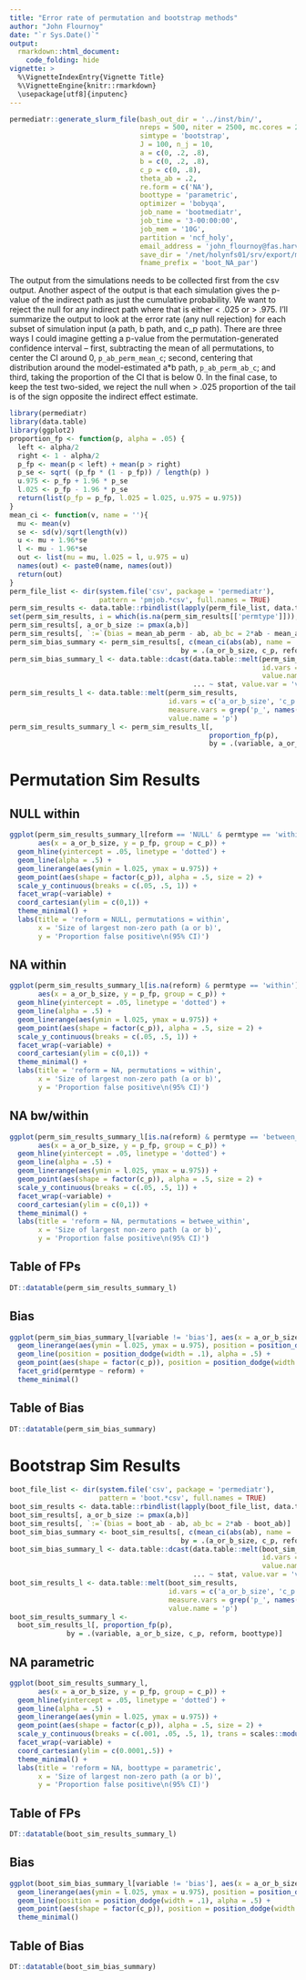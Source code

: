 ```yaml
---
title: "Error rate of permutation and bootstrap methods"
author: "John Flournoy"
date: "`r Sys.Date()`"
output: 
  rmarkdown::html_document:
    code_folding: hide
vignette: >
  %\VignetteIndexEntry{Vignette Title}
  %\VignetteEngine{knitr::rmarkdown}
  \usepackage[utf8]{inputenc}
---
```


```r
permediatr::generate_slurm_file(bash_out_dir = '../inst/bin/', 
                                nreps = 500, niter = 2500, mc.cores = 24,
                                simtype = 'bootstrap',
                                J = 100, n_j = 10,
                                a = c(0, .2, .8),
                                b = c(0, .2, .8),
                                c_p = c(0, .8),
                                theta_ab = .2,
                                re.form = c('NA'), 
                                boottype = 'parametric', 
                                optimizer = 'bobyqa',
                                job_name = 'bootmediatr',
                                job_time = '3-00:00:00',
                                job_mem = '10G', 
                                partition = 'ncf_holy', 
                                email_address = 'john_flournoy@fas.harvard.edu', 
                                save_dir = '/net/holynfs01/srv/export/mclaughlin/share_root/users/jflournoy/data/boot',
                                fname_prefix = 'boot_NA_par')
```

The output from the simulations needs to be collected first from the csv output. Another aspect of the output is that each simulation gives the p-value of the indirect path as just the cumulative probability. We want to reject the null for any indirect path where that is either < .025 or > .975. I'll summarize the output to look at the error rate (any null rejection) for each subset of simulation input (a path, b path, and c_p path). There are three ways I could imagine getting a p-value from the permutation-generated confidence interval -- first, subtracting the mean of all permutations, to center the CI around 0, `p_ab_perm_mean_c`; second, centering that distribution around the model-estimated a*b path, `p_ab_perm_ab_c`; and third, taking the proportion of the CI that is below 0. In the final case, to keep the test two-sided, we reject the null when > .025 proportion of the tail is of the sign opposite the indirect effect estimate.

```r
library(permediatr)
library(data.table)
library(ggplot2)
proportion_fp <- function(p, alpha = .05) {
  left <- alpha/2
  right <- 1 - alpha/2
  p_fp <- mean(p < left) + mean(p > right)
  p_se <- sqrt( (p_fp * (1 - p_fp)) / length(p) )
  u.975 <- p_fp + 1.96 * p_se
  l.025 <- p_fp - 1.96 * p_se
  return(list(p_fp = p_fp, l.025 = l.025, u.975 = u.975))
}
mean_ci <- function(v, name = ''){
  mu <- mean(v)
  se <- sd(v)/sqrt(length(v))
  u <- mu + 1.96*se
  l <- mu - 1.96*se
  out <- list(mu = mu, l.025 = l, u.975 = u)
  names(out) <- paste0(name, names(out))
  return(out)
}
perm_file_list <- dir(system.file('csv', package = 'permediatr'), 
                      pattern = 'pmjob.*csv', full.names = TRUE)
perm_sim_results <- data.table::rbindlist(lapply(perm_file_list, data.table::fread), fill = TRUE)
set(perm_sim_results, i = which(is.na(perm_sim_results[['permtype']])), j = 'permtype', 'within')
perm_sim_results[, a_or_b_size := pmax(a,b)]
perm_sim_results[, `:=`(bias = mean_ab_perm - ab, ab_bc = 2*ab - mean_ab_perm)]
perm_sim_bias_summary <- perm_sim_results[, c(mean_ci(abs(ab), name = 'ab_'), mean_ci(abs(ab_bc), name = 'abbc_'), mean_ci(abs(bias), name = 'bias_')),
                                          by = .(a_or_b_size, c_p, reform, permtype)]
perm_sim_bias_summary_l <- data.table::dcast(data.table::melt(perm_sim_bias_summary,
                                                              id.vars = c(c('a_or_b_size', 'c_p', 'reform', 'permtype')),
                                                              value.name = 'value')[, c('variable', 'stat') := tstrsplit(variable, "_", fixed=TRUE)],
                                             ... ~ stat, value.var = 'value')
perm_sim_results_l <- data.table::melt(perm_sim_results, 
                                       id.vars = c('a_or_b_size', 'c_p', 'reform', 'permtype'),
                                       measure.vars = grep('p_', names(perm_sim_results), value = T), 
                                       value.name = 'p')
perm_sim_results_summary_l <- perm_sim_results_l[, 
                                                 proportion_fp(p), 
                                                 by = .(variable, a_or_b_size, c_p, reform, permtype)]
```

# Permutation Sim Results {.tabset}

## NULL within

```r
ggplot(perm_sim_results_summary_l[reform == 'NULL' & permtype == 'within'], 
       aes(x = a_or_b_size, y = p_fp, group = c_p)) +
  geom_hline(yintercept = .05, linetype = 'dotted') +
  geom_line(alpha = .5) +
  geom_linerange(aes(ymin = l.025, ymax = u.975)) + 
  geom_point(aes(shape = factor(c_p)), alpha = .5, size = 2) + 
  scale_y_continuous(breaks = c(.05, .5, 1)) +
  facet_wrap(~variable) +
  coord_cartesian(ylim = c(0,1)) +
  theme_minimal() +
  labs(title = 'reform = NULL, permutations = within',
       x = 'Size of largest non-zero path (a or b)',
       y = 'Proportion false positive\n(95% CI)')
```

## NA within

```r
ggplot(perm_sim_results_summary_l[is.na(reform) & permtype == 'within'], 
       aes(x = a_or_b_size, y = p_fp, group = c_p)) +
  geom_hline(yintercept = .05, linetype = 'dotted') +
  geom_line(alpha = .5) +
  geom_linerange(aes(ymin = l.025, ymax = u.975)) + 
  geom_point(aes(shape = factor(c_p)), alpha = .5, size = 2) + 
  scale_y_continuous(breaks = c(.05, .5, 1)) +
  facet_wrap(~variable) +
  coord_cartesian(ylim = c(0,1)) +
  theme_minimal() +
  labs(title = 'reform = NA, permutations = within',
       x = 'Size of largest non-zero path (a or b)',
       y = 'Proportion false positive\n(95% CI)')
```

## NA bw/within

```r
ggplot(perm_sim_results_summary_l[is.na(reform) & permtype == 'between_within'], 
       aes(x = a_or_b_size, y = p_fp, group = c_p)) +
  geom_hline(yintercept = .05, linetype = 'dotted') +
  geom_line(alpha = .5) +
  geom_linerange(aes(ymin = l.025, ymax = u.975)) + 
  geom_point(aes(shape = factor(c_p)), alpha = .5, size = 2) + 
  scale_y_continuous(breaks = c(.05, .5, 1)) +
  facet_wrap(~variable) +
  coord_cartesian(ylim = c(0,1)) +
  theme_minimal() +
  labs(title = 'reform = NA, permutations = betwee_within',
       x = 'Size of largest non-zero path (a or b)',
       y = 'Proportion false positive\n(95% CI)')
```

## Table of FPs

```r
DT::datatable(perm_sim_results_summary_l)
```

## Bias

```r
ggplot(perm_sim_bias_summary_l[variable != 'bias'], aes(x = a_or_b_size, y = mu, group = interaction(variable, c_p), color = factor(variable))) + 
  geom_linerange(aes(ymin = l.025, ymax = u.975), position = position_dodge(width = .1)) + 
  geom_line(position = position_dodge(width = .1), alpha = .5) +
  geom_point(aes(shape = factor(c_p)), position = position_dodge(width = .1)) + 
  facet_grid(permtype ~ reform) +
  theme_minimal()
```

## Table of Bias

```r
DT::datatable(perm_sim_bias_summary)
```

# Bootstrap Sim Results {.tabset}

```r
boot_file_list <- dir(system.file('csv', package = 'permediatr'), 
                      pattern = 'boot.*csv', full.names = TRUE)
boot_sim_results <- data.table::rbindlist(lapply(boot_file_list, data.table::fread), fill = TRUE)
boot_sim_results[, a_or_b_size := pmax(a,b)]
boot_sim_results[, `:=`(bias = boot_ab - ab, ab_bc = 2*ab - boot_ab)]
boot_sim_bias_summary <- boot_sim_results[, c(mean_ci(abs(ab), name = 'ab_'), mean_ci(abs(ab_bc), name = 'abbc_'), mean_ci(abs(bias), name = 'bias_')),
                                          by = .(a_or_b_size, c_p, reform, boottype)]
boot_sim_bias_summary_l <- data.table::dcast(data.table::melt(boot_sim_bias_summary,
                                                              id.vars = c(c('a_or_b_size', 'c_p', 'reform', 'boottype')),
                                                              value.name = 'value')[, c('variable', 'stat') := tstrsplit(variable, "_", fixed=TRUE)],
                                             ... ~ stat, value.var = 'value')
boot_sim_results_l <- data.table::melt(boot_sim_results, 
                                       id.vars = c('a_or_b_size', 'c_p', 'reform', 'boottype'),
                                       measure.vars = grep('p_', names(boot_sim_results), value = T), 
                                       value.name = 'p')
boot_sim_results_summary_l <- 
  boot_sim_results_l[, proportion_fp(p), 
              by = .(variable, a_or_b_size, c_p, reform, boottype)]
```

## NA parametric

```r
ggplot(boot_sim_results_summary_l, 
       aes(x = a_or_b_size, y = p_fp, group = c_p)) +
  geom_hline(yintercept = .05, linetype = 'dotted') +
  geom_line(alpha = .5) +
  geom_linerange(aes(ymin = l.025, ymax = u.975)) + 
  geom_point(aes(shape = factor(c_p)), alpha = .5, size = 2) + 
  scale_y_continuous(breaks = c(.001, .05, .5, 1), trans = scales::modulus_trans(-7, offset = 1)) +
  facet_wrap(~variable) +
  coord_cartesian(ylim = c(0.0001,.5)) +
  theme_minimal() +
  labs(title = 'reform = NA, boottype = parametric',
       x = 'Size of largest non-zero path (a or b)',
       y = 'Proportion false positive\n(95% CI)')
```

## Table of FPs

```r
DT::datatable(boot_sim_results_summary_l)
```

## Bias

```r
ggplot(boot_sim_bias_summary_l[variable != 'bias'], aes(x = a_or_b_size, y = mu, group = interaction(variable, c_p), color = factor(variable))) + 
  geom_linerange(aes(ymin = l.025, ymax = u.975), position = position_dodge(width = .1)) + 
  geom_line(position = position_dodge(width = .1), alpha = .5) +
  geom_point(aes(shape = factor(c_p)), position = position_dodge(width = .1)) + 
  theme_minimal()
```

## Table of Bias

```r
DT::datatable(boot_sim_bias_summary)
```
